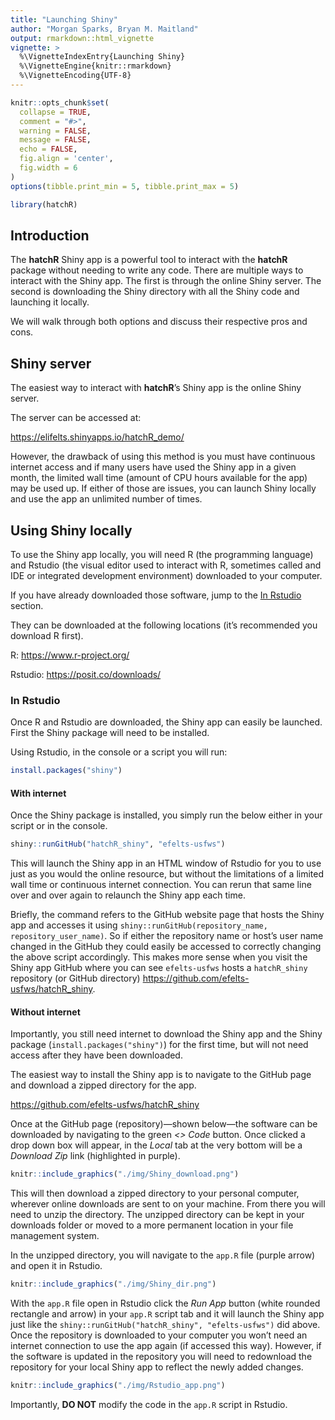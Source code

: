 ```yaml
---
title: "Launching Shiny"
author: "Morgan Sparks, Bryan M. Maitland"
output: rmarkdown::html_vignette
vignette: >
  %\VignetteIndexEntry{Launching Shiny}
  %\VignetteEngine{knitr::rmarkdown}
  %\VignetteEncoding{UTF-8}
---
```


```r
knitr::opts_chunk$set(
  collapse = TRUE,
  comment = "#>", 
  warning = FALSE,
  message = FALSE,
  echo = FALSE,
  fig.align = 'center',
  fig.width = 6
)
options(tibble.print_min = 5, tibble.print_max = 5)
```

```r
library(hatchR)

```

## Introduction

The **hatchR** Shiny app is a powerful tool to interact with the **hatchR** package without needing to write any code. There are multiple ways to interact with the Shiny app. The first is through the online Shiny server. The second is downloading the Shiny directory with all the Shiny code and launching it locally.

We will walk through both options and discuss their respective pros and cons.

## Shiny server

The easiest way to interact with **hatchR**'s Shiny app is the online Shiny server.

The server can be accessed at:

<https://elifelts.shinyapps.io/hatchR_demo/>

However, the drawback of using this method is you must have continuous internet access and if many users have used the Shiny app in a given month, the limited wall time (amount of CPU hours available for the app) may be used up. If either of those are issues, you can launch Shiny locally and use the app an unlimited number of times.

## Using Shiny locally

To use the Shiny app locally, you will need R (the programming language) and Rstudio (the visual editor used to interact with R, sometimes called and IDE or integrated development environment) downloaded to your computer.

If you have already downloaded those software, jump to the [In Rstudio] section.

They can be downloaded at the following locations (it's recommended you download R first).

R: <https://www.r-project.org/>

Rstudio: <https://posit.co/downloads/>

### In Rstudio

Once R and Rstudio are downloaded, the Shiny app can easily be launched. First the Shiny package will need to be installed.

Using Rstudio, in the console or a script you will run:

```r
install.packages("shiny")
```

#### With internet

Once the Shiny package is installed, you simply run the below either in your script or in the console.

```r
shiny::runGitHub("hatchR_shiny", "efelts-usfws")
```

This will launch the Shiny app in an HTML window of Rstudio for you to use just as you would the online resource, but without the limitations of a limited wall time or continuous internet connection. You can rerun that same line over and over again to relaunch the Shiny app each time.

Briefly, the command refers to the GitHub website page that hosts the Shiny app and accesses it using `shiny::runGitHub(repository_name, repository_user_name)`. So if either the repository name or host's user name changed in the GitHub they could easily be accessed to correctly changing the above script accordingly. This makes more sense when you visit the Shiny app GitHub where you can see `efelts-usfws` hosts a `hatchR_shiny` repository (or GitHub directory) <https://github.com/efelts-usfws/hatchR_shiny>.

#### Without internet

Importantly, you still need internet to download the Shiny app and the Shiny package (`install.packages("shiny")`) for the first time, but will not need access after they have been downloaded.

The easiest way to install the Shiny app is to navigate to the GitHub page and download a zipped directory for the app.

<https://github.com/efelts-usfws/hatchR_shiny>

Once at the GitHub page (repository)—shown below—the software can be downloaded by navigating to the green *\<\> Code* button. Once clicked a drop down box will appear, in the *Local* tab at the very bottom will be a *Download Zip* link (highlighted in purple).

```r
knitr::include_graphics("./img/Shiny_download.png")
```

This will then download a zipped directory to your personal computer, wherever online downloads are sent to on your machine. From there you will need to unzip the directory. The unzipped directory can be kept in your downloads folder or moved to a more permanent location in your file management system.

In the unzipped directory, you will navigate to the `app.R` file (purple arrow) and open it in Rstudio.

```r
knitr::include_graphics("./img/Shiny_dir.png")
```

With the `app.R` file open in Rstudio click the *Run App* button (white rounded rectangle and arrow) in your `app.R` script tab and it will launch the Shiny app just like the `shiny::runGitHub("hatchR_shiny", "efelts-usfws")` did above. Once the repository is downloaded to your computer you won't need an internet connection to use the app again (if accessed this way). However, if the software is updated in the repository you will need to redownload the repository for your local Shiny app to reflect the newly added changes.

```r
knitr::include_graphics("./img/Rstudio_app.png")
```

Importantly, **DO NOT** modify the code in the `app.R` script in Rstudio.
